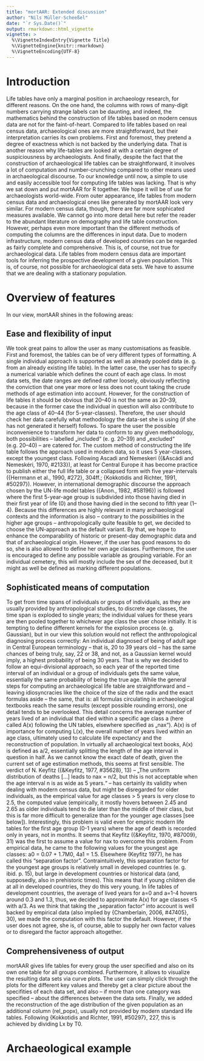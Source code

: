 ```yaml
---
title: "mortAAR: Extended discussion"
author: "Nils Müller-Scheeßel"
date: "`r Sys.Date()`"
output: rmarkdown::html_vignette
vignette: >
  %\VignetteIndexEntry{Vignette Title}
  %\VignetteEngine{knitr::rmarkdown}
  %\VignetteEncoding{UTF-8}
---
```

# Introduction
Life tables have only a marginal position in archaeology research, for different reasons. On the one hand, the columns with rows of many-digit numbers carrying strange labels can be daunting, and indeed, the mathematics behind the construction of life tables based on modern census data are not for the faint-of-heart. Compared to life tables based on real census data, archaeological ones are more straightforward, but their interpretation carries its own problems. First and foremost, they pretend a degree of exactness which is not backed by the underlying data. That is another reason why life-tables are looked at with a certain degree of suspiciousness by archaeologists. And finally, despite the fact that the construction of archaeological life tables can be straightforward, it involves a lot of computation and number-crunching compared to other means used in archaeological discourse. To our knowledge until now, a simple to use and easily accessible tool for computing life tables was lacking. That is why we sat down and put mortAAR for R together. We hope it will be of use for archaeologists world-wide.
From outer appearance, life tables from modern census data and archaeological ones like generated by mortAAR look very similar. For modern census data, though, there are far more sophicated measures available. We cannot go into more detail here but refer the reader to the abundant literature on demography and life table construction.
However, perhaps even more important than the different methods of computing the columns are the differences in input data. Due to modern infrastructure, modern census data of developed countries can be regarded as fairly complete and comprehensive. This is, of course, not true for archaeological data. Life tables from modern census data are important tools for inferring the prospective development of a given population. This is, of course, not possible for archaeological data sets. We have to assume that we are dealing with a stationary population.


# Overview of features
In our view, mortAAR shines in the following areas:

## Ease and flexibility of input
We took great pains to allow the user as many customisations as feasible. First and foremost, the tables can be of very different types of formatting. A single individual approach is supported as well as already pooled data (e. g. from an already existing life table). In the latter case, the user has to specify a numerical variable which defines the count of each age class.
In most data sets, the date ranges are defined rather loosely, obviously reflecting the conviction that one year more or less does not count taking the crude methods of age estimation into account. However, for the construction of life tables it should be obvious that 20–40 is not the same as 20–39, because in the former case the individual in question will also contribute to the age class of 40–44 (for 5-year-classes). Therefore, the user should check her data carefully what methodology the data-set she is using (if she has not generated it herself) follows. To spare the user the possible inconvenience to transform her data to conform to any given methodology, both possibilities – labelled „included“ (e. g. 20–39) and „excluded“ (e.g. 20–40) – are catered for.
The custom method of constructing the life table follows the approach used in modern data, so it uses 5 year-classes, except the youngest class. Following Ascadi and Nemeskeri ({&Ascádi and Nemeskéri, 1970, #2133}), at least for Central Europe it has become practice to publish either the full life table or a collapsed form with five year-intervals ({Herrmann et al., 1990, #272}, 304ff.; {Kokkotidis and Richter, 1991, #50297}). However, in international demographic discourse the approach chosen by the UN-life model tables ({Anon., 1982, #58196}) is followed where the first 5-year-age group is subdivided into those having died in their first year of life (0) and those having died in the second to fifth year (1–4). Because this differences are highly relevant in many archaeological contexts and the information is also – contrary to the possibilities in the higher age groups – anthropologically quite feasible to get, we decided to choose the UN-approach as the default variant. By that, we hope to enhance the comparability of historic or present-day demographic data and that of archaeological origin. However, if the user has good reasons to do so, she is also allowed to define her own age classes. Furthermore, the user is encouraged to define any possible variable as grouping variable. For an individual cemetery, this will mostly include the sex of the deceased, but it might as well be defined as marking different populations.

## Sophisticated means of computation
To get from time spans of individuals or groups of individuals, as they are usually provided by anthropological studies, to discrete age classes, the time span is exploded to single years; the individual values for these years are then pooled together to whichever age class the user chose initially. It is tempting to define different kernels for the explosion process (e. g. Gaussian), but in our view this solution would not reflect the anthropological diagnosing process correctly: An individual diagnosed of being of adult age in Central European terminology – that is, 20 to 39 years old – has the same chances of being truly, say, 22 or 38, and not, as a Gaussian kernel would imply, a highest probability of being 30 years. That is why we decided to follow an equi-divisional approach, so each year of the reported time interval of an individual or a group of individuals gets the same value, essentially the same probability of being the true age.
While the general steps for computing an archaeological life table are straightforward and – leaving idiosyncracies like the choice of the size of the radix and the exact formulas aside – the same, that is: all formulas circulating in archaeological textbooks reach the same results (except possible rounding errors), one detail tends to be overlooked. This detail concerns the average number of years lived of an individual that died within a specific age class a (here called A(x) following the UN tables, elsewhere specified as „nax“). A(x) is of importance for computing L(x), the overall number of years lived within an age class, ultimately used to calculate life expectancy and the reconstruction of population. In virtually all archaeological text books, A(x) is defined as a/2, essentially splitting the length of the age interval in question in half. As we cannot know the exact date of death, given the current set of age estimation methods, this seems at first sensible. The verdict of N. Keyfitz ({&Keyfitz, 1977, #35628}, 13) – „The uniform distribution of deaths […] leads to nax = n/2, but this is not acceptable when the age interval n is as wide as 5 years.“ – has certainly its validity when dealing with modern census data, but might be disregarded for older individuals, as the empirical value for age classes > 5 years is very close to 2.5, the computed value (empirically, it mostly hovers between 2.45 and 2.65 as older individuals tend to die later than the middle of their class, but this is far more difficult to generalize than for the younger age classes [see below]). Interestingly, this problem is valid even for empiric modern life tables for the first age group (0-1 years) where the age of death is recorded only in years, not in months. It seems that Keyfitz ({&Keyfitz, 1970, #87009}, 31) was the first to assume a value for nax to overcome this problem. From empirical data, he came to the following values for the youngest age classes: a0 = 0.07 + 1.7M0, 4a1 = 1.5. Elsewhere (Keyfitz 1977), he has called this "separation factor". Contraintuitively, this separation factor for the youngest age groups is relatively small in developed countries (e. g. ibid. p. 15), but large in development countries or historical data (and, supposedly, also in prehistoric times). This means that if young children die at all in developed countries, they do this very young. In life tables of development countries, the average of lived years for a=0 and a=1-4 hovers around 0.3 and 1.3, thus, we decided to approximate A(x) for age classes <5 with a/3. As we think that taking the „separation factor“ into account is well backed by empirical data (also implied by {Chamberlain, 2006, #47405}, 30), we made the computation with this factor the default. However, if the user does not agree, she is, of course, able to supply her own factor values or to disregard the factor approach altogether.

## Comprehensiveness of output
mortAAR gives life tables for every group the user specified and also on its own one table for all groups combined. Furthermore, it allows to visualize the resulting data sets via curve plots. The user can simply click through the plots for the different key values and thereby get a clear picture about the specifities of each data set, and also – if more than one category was specified – about the differences between the data sets.
Finally, we added the reconstruction of the age distribution of the given population as an additional column (rel_popx), usually not provided by modern standard life tables. Following {Kokkotidis and Richter, 1991, #50297}, 227, this is achieved by dividing Lx by T0.

# Archaeological example

